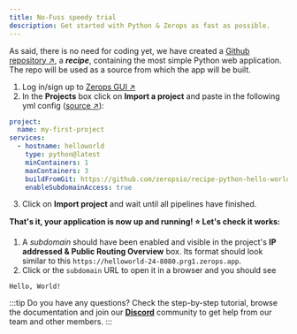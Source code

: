 ```yaml
---
title: No-Fuss speedy trial
description: Get started with Python & Zerops as fast as possible.
---
```



As said, there is no need for coding yet, we have created a [Github repository ↗](https://github.com/zeropsio/recipe-python-hello-world), a **_recipe_**, containing the most simple Python web application. The repo will be used as a source from which the app will be built.

1. Log in/sign up to [Zerops GUI ↗](https://app.zerops.io)
2. In the **Projects** box click on **Import a project** and paste in the following yml config ([source ↗](https://github.com/zeropsio/recipe-python-hello-world/blob/main/import-project/description.yml)):

```yml
project:
  name: my-first-project
services:
  - hostname: helloworld
    type: python@latest
    minContainers: 1
    maxContainers: 3
    buildFromGit: https://github.com/zeropsio/recipe-python-hello-world@main
    enableSubdomainAccess: true
```

3. Click on **Import project** and wait until all pipelines have finished.

**That's it, your application is now up and running! :star: Let's check it works:**

1. A _subdomain_ should have been enabled and visible in the project's **IP addressed & Public Routing Overview** box. Its format should look similar to this `https://helloworld-24-8080.prg1.zerops.app`.
2. Click or the `subdomain` URL to open it in a browser and you should see

```
Hello, World!
```

:::tip
Do you have any questions? Check the step-by-step tutorial, browse the documentation and join our **[Discord](https://discord.com/invite/WDvCZ54)** community to get help from our team and other members.
:::
